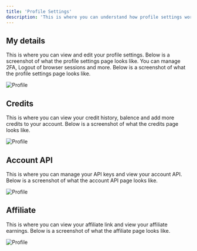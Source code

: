 ```yaml
---
title: 'Profile Settings'
description: 'This is where you can understand how profile settings work.'
---
```


## My details

This is where you can view and edit your profile settings. Below is a screenshot of what the profile settings page looks like. You can manage 2FA, Logout of browser sessions and more. Below is a screenshot of what the profile settings page looks like.

![Profile](/media/profile-details.png)

## Credits

This is where you can view your credit history, balence and add more credits to your account. Below is a screenshot of what the credits page looks like.

![Profile](/media/profile-credits.png)


## Account API

This is where you can manage your API keys and view your account API. Below is a screenshot of what the account API page looks like.

![Profile](/media/profile-api.png)

## Affiliate

This is where you can view your affiliate link and view your affiliate earnings. Below is a screenshot of what the affiliate page looks like.

![Profile](/media/profile-affiliate.png)
